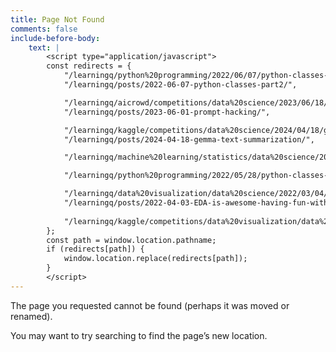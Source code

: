 ```yaml
---
title: Page Not Found
comments: false
include-before-body:
    text: |
        <script type="application/javascript">
        const redirects = {
            "/learningq/python%20programming/2022/06/07/python-classes-part2.html":
            "/learningq/posts/2022-06-07-python-classes-part2/",

            "/learningq/aicrowd/competitions/data%20science/2023/06/18/prompt-hacking.html":
            "/learningq/posts/2023-06-01-prompt-hacking/",

            "/learningq/kaggle/competitions/data%20science/2024/04/18/gemma-text-summarization.html":
            "/learningq/posts/2024-04-18-gemma-text-summarization/",

            "/learningq/machine%20learning/statistics/data%20science/2022/02/08/tutorial-cross-validation-nested-cv.html": "/learningq/posts/2022-02-08-tutorial-cross-validation-nested-cv/",

            "/learningq/python%20programming/2022/05/28/python-classes-part1.html": "/learningq/posts/2022-05-28-python-classes-part1/",

            "/learningq/data%20visualization/data%20science/2022/03/04/EDA-is-awesome-having-fun-with-altair.html":
            "/learningq/posts/2022-04-03-EDA-is-awesome-having-fun-with-altair/",
            
            "/learningq/kaggle/competitions/data%20visualization/data%20science/2022/12/01/follow-the-flow-surveys-with-alluvial-plots.html": "/learningq/posts/2022-12-01-follow-the-flow-surveys-with-alluvial-plots/"
        };
        const path = window.location.pathname;
        if (redirects[path]) {
            window.location.replace(redirects[path]);
        }
        </script>
---
```


The page you requested cannot be found (perhaps it was moved or renamed).

You may want to try searching to find the page's new location.